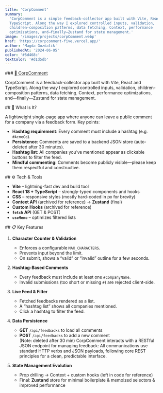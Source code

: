 ```yaml
---
title: 'CorpComment'
summary:
  'CorpComment is a simple feedback‐collector app built with Vite, React and
  TypeScript. Along the way I explored controlled inputs, validation,
  children-composition patterns, data fetching, Context, performance
  optimizations, and—finally—Zustand for state management.'
image: '/images/projects/corpComment.webp'
href: 'https://corpcomment-five.vercel.app/'
author: 'Magda Gozdalik'
publishedAt: '2024-06-05'
color: '#5d468c'
textColor: '#d1d5db'
---
```


<Section className="card-shadow secondary-bg">
### <a href="https://corpcomment-five.vercel.app/" className='mt-10 text-2xl text-foreground hover:text-accent-foreground sm:text-3xl lg:text-4xl' target='_blank'> 🔗  CorpComment</a>

CorpComment is a feedback‐collector app built with Vite, React and TypeScript.
Along the way I explored controlled inputs, validation, children-composition
patterns, data fetching, Context, performance optimizations, and—finally—Zustand
for state management.

</Section>

<Section className="card-shadow secondary-bg">
## 🤔 What Is It?

A lightweight single-page app where anyone can leave a public comment for a
company via a feedback form. Key points:

- **Hashtag requirement**: Every comment must include a hashtag (e.g.
  `#AcmeCo`).
- **Persistence**: Comments are saved to a backend JSON store (auto-deleted
  after 30 minutes).
- **Hashtag list**: All companies you’ve mentioned appear as clickable buttons
  to filter the feed.
- **Mindful commenting**: Comments become publicly visible—please keep them
  respectful and constructive.

</Section>

<Section className="card-shadow secondary-bg">
## ⚙️ Tech & Tools

- **Vite** – lightning-fast dev and build tool
- **React 18 + TypeScript** – strongly-typed components and hooks
- **CSS** – responsive styles (mostly hard-coded in px for brevity)
- **Context API** (archived for reference) → **Zustand** (final)
- **Custom Hooks** (archived for reference)
- **`fetch` API** (GET & POST)
- **`useMemo`** – optimizes filtered lists

</Section>

<Section className="card-shadow secondary-bg">
## 📋 Key Features

1. **Character Counter & Validation**

   - Enforces a configurable `MAX_CHARACTERS`.
   - Prevents input beyond the limit.
   - On submit, shows a “valid” or “invalid” outline for a few seconds.

2. **Hashtag-Based Comments**

   - Every feedback must include at least one `#CompanyName`.
   - Invalid submissions (too short or missing `#`) are rejected client-side.

3. **Live Feed & Filter**

   - Fetched feedbacks rendered as a list.
   - A “hashtag list” shows all companies mentioned.
   - Click a hashtag to filter the feed.

4. **Data Persistence**

   - **GET** `/api/feedbacks` to load all comments
   - **POST** `/api/feedbacks` to add a new comment  
      (Note: deleted after 30 min) CorpComment interacts with a RESTful JSON
     endpoint for managing feedback: All communications use standard HTTP verbs
     and JSON payloads, following core REST principles for a clean, predictable
     interface.

5. **State Management Evolution**
   - Prop drilling -> Context + custom hooks (left in code for reference)
   - Final: **Zustand** store for minimal boilerplate & memoized selectors &
     improved performance

</Section>

